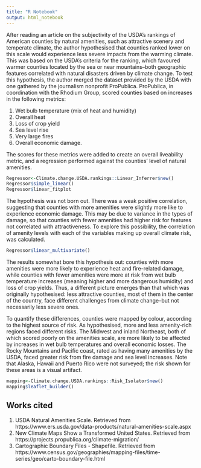 ```yaml
---
title: "R Notebook"
output: html_notebook
---
```

After reading an article on the subjectivity of the USDA's rankings of American counties by natural amenities, such as attractive scenery and temperate climate, the author hypothesised that counties ranked lower on this scale would experience less severe impacts from the warming climate. This was based on the USDA's criteria for the ranking, which favoured warmer counties located by the sea or near mountains--both geographic features correlated with natural disasters driven by climate change.
To test this hypothesis, the author merged the dataset provided by the USDA with one gathered by the journalism nonprofit ProPublica. ProPublica, in coordination with the Rhodium Group, scored counties based on increases in the following metrics:

1. Wet bulb temperature (mix of heat and humidity)
2. Overall heat
3. Loss of crop yield
4. Sea level rise
5. Very large fires
6. Overall economic damage.

The scores for these metrics were added to create an overall liveability metric, and a regression performed against the counties' level of natural amenities.

```r
Regressor<-Climate.change.USDA.rankings::Linear_Inferrer$new()
Regressor$simple_linear()
Regressor$linear_fitplot
```
The hypothesis was not born out. There was a weak positive correlation, suggesting that counties with more amenities were slightly more like to experience economic damage. This may be due to variance in the types of damage, so that counties with fewer amenities had higher risk for features not correlated with attractiveness. To explore this possibility, the correlation of amenity levels with each of the variables making up overall climate risk, was calculated.

```r
Regressor$linear_multivariate()
```
The results somewhat bore this hypothesis out: counties with more amenities were more likely to experience heat and fire-related damage, while counties with fewer amenities were more at risk from wet bulb temperature increases (meaning higher and more dangerous humidity) and loss of crop yields. Thus, a different picture emerges than that which was originally hypothesised: less attractive counties, most of them in the center of the country, face different challenges from climate change--but not necessarily less severe ones.

To quantify these differences, counties were mapped by colour, according to the highest source of risk. As hypothesised, more and less amenity-rich regions faced different risks. The Midwest and inland Northeast, both of which scored poorly on the amenities scale, are more likely to be affected by increases in wet bulb temperatures and overall economic losses. The Rocky Mountains and Pacific coast, rated as having many amenities by the USDA, faced greater risk from fire damage and sea level increases. Note that Alaska, Hawaii and Puerto Rico were not surveyed; the risk shown for these areas is a visual artifact.

```r
mapping<-Climate.change.USDA.rankings::Risk_Isolator$new()
mapping$leaflet_builder()
```
## Works cited
1. USDA Natural Amenities Scale. Retrieved from https://www.ers.usda.gov/data-products/natural-amenities-scale.aspx
2. New Climate Maps Show a Transformed United States. Retrieved from https://projects.propublica.org/climate-migration/
3. Cartographic Boundary Files - Shapefile. Retrieved from https://www.census.gov/geographies/mapping-files/time-series/geo/carto-boundary-file.html

